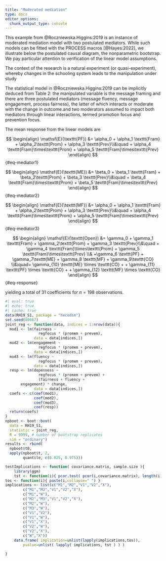 ```yaml
---
title: "Moderated mediation"
type: docs
editor_options: 
  chunk_output_type: console
---
```


This example from @Roczniewska.Higgins:2019 is an instance of moderated mediation model with two postulated mediators. While such models can be fitted with the PROCESS macros [@Hayes:2022], we illustrate below the postulated causal diagram, the nonparametric bootstrap. We pay particular attention to verification of the linear model assumptions.

The context of the research is a natural experiment (or quasi-experiment), whereby changes in the schooling system leads to the manipulation under study

The statistical model in @Roczniewska.Higgins:2019 can be implicitly deduced from Table 2: the manipulated variable is the message framing and there are three postulated mediators (message fluency, message engagement, process fairness), the latter of which interacts or moderate with the change in outcome.and two moderators assumed to impact both mediators through linear interactions, termed promotion focus and prevention focus.

The mean response from the linear models are 

$$
\begin{align}
\mathsf{E}(\texttt{PF}) &= \alpha_0 + \alpha_1 \texttt{Fram} + \alpha_2\texttt{Prom} + \alpha_3 \texttt{Prev}\\&\quad  + \alpha_4 \texttt{Fram}\times\texttt{Prom} +  \alpha_5 \texttt{Fram}\times\texttt{Prev}
\end{align}
$$ {#eq-mediator1}

$$
\begin{align}
\mathsf{E}(\texttt{ME}) &= \beta_0 + \beta_1 \texttt{Fram} + \beta_2\texttt{Prom} + \beta_3 \texttt{Prev}\\&\quad  + \beta_4 \texttt{Fram}\times\texttt{Prom} +  \beta_5 \texttt{Fram}\times\texttt{Prev}
\end{align}
$$ {#eq-mediator2}

$$
\begin{align}
\mathsf{E}(\texttt{MF}) &= \alpha_0 + \alpha_1 \texttt{Fram} + \alpha_2\texttt{Prom} + \alpha_3 \texttt{Prev}\\&\quad  + \alpha_4 \texttt{Fram}\times\texttt{Prom} +  \alpha_5 \texttt{Fram}\times\texttt{Prev}
\end{align}
$$ {#eq-mediator3}

$$
\begin{align}
\mathsf{E}(\texttt{Open}) &= \gamma_0 + \gamma_1 \texttt{Fram} + \gamma_2\texttt{Prom} + \gamma_3 \texttt{Prev}\\&\quad  + \gamma_4 \texttt{Fram}\times\texttt{Prom} +  \gamma_5 \texttt{Fram}\times\texttt{Prev} \\& +\gamma_6 \texttt{PF} + \gamma_7\texttt{ME} + \gamma_8 \texttt{MF} +  \gamma_9\texttt{CO} \\&\quad+ \gamma_{10} \texttt{ME} \times \texttt{CO} + 
+ \gamma_{11} \texttt{PF} \times \texttt{CO} + 
+ \gamma_{12} \texttt{MF} \times \texttt{CO}
\end{align}
$$ {#eq-response}

yielding a total of 31 coefficients for $n=198$ observations.

```r
#| eval: true
#| echo: true
#| cache: true
data(RH19_S1, package = "hecedsm")
set.seed(80667)
joint_reg <- function(data, indices = 1:nrow(data)){
  mod1 <- lm(fairness ~ 
               regfocus * (promem + prevem), 
             data = data[indices,])
  mod2 <- lm(engagement ~ 
               regfocus * (promem + prevem), 
             data = data[indices,])
  mod3 <- lm(fluency ~ 
               regfocus * (promem + prevem), 
             data = data[indices,])
  resp <- lm(dopenness ~
               regfocus * (promem + prevem) +
               (fairness + fluency + 
       engagement) * change,
             data = data[indices,])
  coefs <- c(coef(mod1), 
             coef(mod2), 
             coef(mod3), 
             coef(resp))
  return(coefs)
}
npboot <- boot::boot(
  data = RH19_S1, 
  statistic = joint_reg,
  R = 9999, # number of bootstrap replicates
  sim = "ordinary")
results <- rbind(
  npboot$t0, 
  apply(npboot$t, 2, 
        quantile, c(0.025, 0.975)))
```


<!--
dag {
bb="-2.916,-3.142,3.923,3.622"
M1 [pos="-1.766,-1.563"]
M2 [pos="-0.668,-1.294"]
M3 [pos="0.661,-0.551"]
V1 [pos="-2.347,0.517"]
V2 [pos="1.302,-2.578"]
W [pos="1.957,1.681"]
X [exposure,pos="-1.332,1.514"]
Y [outcome,pos="0.807,0.856"]
M1 -> Y
M2 -> Y
M3 -> Y
V1 -> M1
V1 -> M2
V1 -> M3
V1 -> Y
V2 -> M1
V2 -> M2
V2 -> M3
V2 -> Y
W -> Y
X -> M1
X -> M2
X -> M3
X -> Y
}
-->


```r
testImplications <- function( covariance.matrix, sample.size ){
	library(ggm)
	tst <- function(i){ pcor.test( pcor(i,covariance.matrix), length(i)-2, sample.size )$pvalue }
tos <- function(i){ paste(i,collapse=" ") }
implications <- list(c("M1","M2","V1","V2","X"),
		c("M1","M3","V1","V2","X"),
		c("M1","W"),
		c("M2","M3","V1","V2","X"),
		c("M2","W"),
		c("M3","W"),
		c("V1","V2"),
		c("V1","W"),
		c("V1","X"),
		c("V2","W"),
		c("V2","X"),
		c("W","X"))
	data.frame( implication=unlist(lapply(implications,tos)),
		pvalue=unlist( lapply( implications, tst ) ) )

}

```
